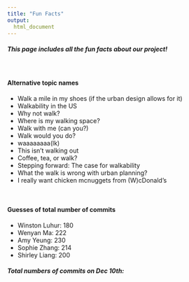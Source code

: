 ```yaml
---
title: "Fun Facts"
output: 
  html_document
---
```


<style>
div.blue { background-color:aliceblue; border-radius: 5px; padding: 20px;}
</style>
<div class = "blue">

##### This page includes all the fun facts about our project!

</div>
 
<br>

#### Alternative topic names
* Walk a mile in my shoes (if the urban design allows for it)
* Walkability in the US
* Why not walk?
* Where is my walking space?
* Walk with me (can you?)
* Walk would you do?
* waaaaaaaa(lk)
* This isn’t walking out
* Coffee, tea, or walk?
* Stepping forward: The case for walkability
* What the walk is wrong with urban planning?
* I really want chicken mcnuggets from (W)cDonald’s 

<br>


#### Guesses of total number of commits
* Winston Luhur: 180
* Wenyan Ma: 222
* Amy Yeung: 230
* Sophie Zhang: 214
* Shirley Liang: 200
<br>

###### **Total numbers of commits on Dec 10th: **

